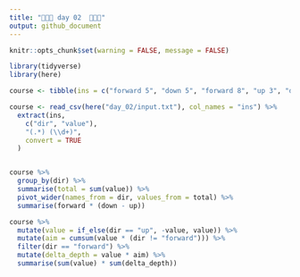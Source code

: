 ```yaml
---
title: "🎄🎄🎄 day 02  🎄🎄🎄"
output: github_document
---
```

```r
knitr::opts_chunk$set(warning = FALSE, message = FALSE)
```

```r
library(tidyverse)
library(here)

course <- tibble(ins = c("forward 5", "down 5", "forward 8", "up 3", "down 8", "forward 2"))

course <- read_csv(here("day_02/input.txt"), col_names = "ins") %>% 
  extract(ins,
    c("dir", "value"),
    "(.*) (\\d+)",
    convert = TRUE
  )


course %>% 
  group_by(dir) %>% 
  summarise(total = sum(value)) %>% 
  pivot_wider(names_from = dir, values_from = total) %>% 
  summarise(forward * (down - up))

```

```r
course %>%
  mutate(value = if_else(dir == "up", -value, value)) %>% 
  mutate(aim = cumsum(value * (dir != "forward"))) %>% 
  filter(dir == "forward") %>% 
  mutate(delta_depth = value * aim) %>% 
  summarise(sum(value) * sum(delta_depth))
  
  
  
  
  
  
```

